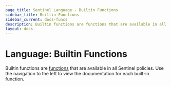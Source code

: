 ```yaml
---
page_title: Sentinel Language - Builtin Functions
sidebar_title: Builtin Functions
sidebar_current: docs-funcs
description: Builtin functions are functions that are available in all Sentinel policies.
layout: docs
---
```


# Language: Builtin Functions

Builtin functions are
[functions](/sentinel/language/functions)
that are available in all Sentinel policies. Use the navigation to the left
to view the documentation for each built-in function.

